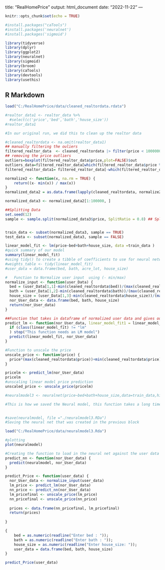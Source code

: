 title: "RealHomePrice"
output: html_document
date: "2022-11-22"
---

```r
knitr::opts_chunk$set(echo = TRUE)
```

```r
#install.packages("caTools")
#install.packages('neuralnet')
#install.packages('sigmoid')
```


```r
library(tidyverse)
library(dplyr)
library(ggplot2)
library(neuralnet)
library(sigmoid)
library(broom)
library(caTools)
library(devtools)
library(usethis)
```

## R Markdown


```r
load("C:/RealHomePrice/data/cleaned_realtordata.rdata")
```

```r
#realtor_data1 <- realtor_data %>%
  #select(c('price','bed','bath','house_size'))
#realtor_data1

#In our original run, we did this to clean up the realtor data
```

```r
#cleaned_realtordata <- na.omit(realtor_data1)
## manually filtering the ouliers
filtered_realtor_data  <- cleaned_realtordata |> filter(price < 1000000 && bed < 15 && bath < 9 && house_size < 10000 )
## removing the price outliers 
outliers=boxplot(filtered_realtor_data$price,plot=FALSE)$out
outliers_data=filtered_realtor_data[which(filtered_realtor_data$price %in% outliers),]
filtered_realtor_data1= filtered_realtor_data[-which(filtered_realtor_data$price %in% outliers),]

```

```r
normalize2 <- function(x, na.rm = TRUE) {
    return((x- min(x)) / max(x))
}
normalized_data2 = as.data.frame(lapply(cleaned_realtordata, normalize2))

normalized_data3 <- normalized_data2[1:100000, ]

##Splitting Data
set.seed(12)
sample <- sample.split(normalized_data3$price, SplitRatio = 0.8) ## Splitting train and test data, train data = 80% of data 


train_data <- subset(normalized_data3, sample == TRUE)
test_data <- subset(normalized_data3, sample == FALSE)
```




```r
linear_model_fit <- lm(price~bed+bath+house_size, data =train_data )
#quick summary of our model
summary(linear_model_fit)
#using tidy() to create a tibble of coefficients to use for neural network weights later
#weights_table <- tidy(linear_model_fit)
#user_data = data.frame(bed, bath, acre_lot, house_size)
```


```r
#   Function to Normalize user input  using (- min/max)
normalize_input <- function(user_Data) {
  bed = (user_Data[1,1]-min(cleaned_realtordata$bed))/(max(cleaned_realtordata$bed))
  bath = (user_Data[1,2]-min(cleaned_realtordata$bath))/(max(cleaned_realtordata$bath))
  house_size = (user_Data[1,3]-min(cleaned_realtordata$house_size))/(max(cleaned_realtordata$house_size))
  nor_User_data <- data.frame(bed, bath, house_size)
  return(nor_User_data)
}
```


```r
##Function that takes in dataframe of normalized user data and gives out the output
predict_lm <- function(nor_User_data, linear_model_fit1 = linear_model_fit) {
  if (class(linear_model_fit) != "lm"
  ) stop("This function needs an LM model")
  predict(linear_model_fit, nor_User_data)
}
```

```r
#Function to unscale the price
unscale_price <- function(price) {
  price*(max(cleaned_realtordata$price))+min(cleaned_realtordata$price)
}
```

```r
pricelm <- predict_lm(nor_User_data)
pricelm
#unscaling linear model price prediction
unscaled_price <- unscale_price(pricelm)
```




```r

#neuralmodel3 <- neuralnet(price~bed+bath+house_size,data=train_data,hidden=2, threshold=0.01,act.fct=relu, rep=1, linear.output=TRUE)

#This is how we saved the Neural model, this function takes a long time to load, so we put the data in a file in the data folder for ease of access for the user.
            
```

```r

#save(neuralmodel, file ="./neuralmodel3.RDa")
#Saving the neural net that was created in the previous block
```



```r
load("C:/RealHomePrice/data/neuralmodel3.Rda")
```


```r
#plotting
plot(neuralmodel)

```

```r
#Creating the function to load in the neural net against the user data
predict_nn <- function(nor_User_data) {
  predict(neuralmodel, nor_User_data)
}
```


```r
predict_Price <- function(user_data) {
  nor_User_data <- normalize_input(user_data)
  lm_price <- predict_lm(nor_User_data)
  nn_price <- predict_nn(nor_User_data)
  lm_pricefinal <- unscale_price(lm_price)
  nn_pricefinal <- unscale_price(nn_price)
  
  prices <- data.frame(nn_pricefinal, lm_pricefinal)
  return(prices)
 
}
```

```r
{
    bed = as.numeric(readline("Enter bed : "));
    bath = as.numeric(readline("Enter bath : "));
    house_size = as.numeric(readline("Enter house_size: "));
    user_data = data.frame(bed, bath, house_size)
}

```



```r

predict_Price(user_data)

```

